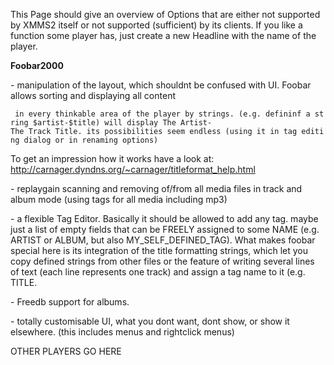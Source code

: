 This Page should give an overview of Options that are either not supported by XMMS2 itself
or not supported (sufficient) by its clients. 
If you like a function some player has, just create a new Headline with the name of the player.

'''Foobar2000''' 

- manipulation of the layout, which shouldnt be confused with UI. Foobar allows sorting and displaying all content
  in every thinkable area of the player by strings. (e.g. defininf a string $artist-$title) will display The Artist-The Track Title. its possibilities seem endless (using it in tag editing dialog or in renaming options)
To get an impression how it works have a look at: http://carnager.dyndns.org/~carnager/titleformat_help.html

- replaygain scanning and removing of/from all media files in track and album mode (using tags for all media including mp3)

- a flexible Tag Editor. Basically it should be allowed to add any tag. maybe just a list of empty fields that can be FREELY assigned to some NAME (e.g. ARTIST or ALBUM, but also MY_SELF_DEFINED_TAG). What makes foobar special here is its integration of the title formatting strings, which let you copy defined strings from other files or the feature of writing several lines of text (each line represents one track) and assign a tag name to it (e.g. TITLE.

- Freedb support for albums.

- totally customisable UI, what you dont want, dont show, or show it elsewhere. (this includes menus and rightclick menus)


OTHER PLAYERS GO HERE